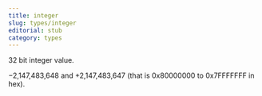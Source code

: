 ```yaml
---
title: integer
slug: types/integer
editorial: stub
category: types
---
```


<LSLType
	name="integer"
/>

32 bit integer value.

−2,147,483,648 and +2,147,483,647 (that is 0x80000000 to 0x7FFFFFFF in hex).
